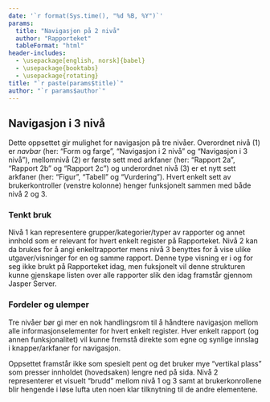 ```yaml
---
date: '`r format(Sys.time(), "%d %B, %Y")`'
params:
  title: "Navigasjon på 2 nivå"
  author: "Rapporteket"
  tableFormat: "html"
header-includes:
  - \usepackage[english, norsk]{babel}
  - \usepackage{booktabs}
  - \usepackage{rotating}
title: "`r paste(params$title)`"
author: "`r params$author`"
---
```


## Navigasjon i 3 nivå
Dette oppsettet gir mulighet for navigasjon på tre nivåer. Overordnet nivå (1)
er _navbar_ (her: "Form og farge", "Navigasjon i 2 nivå" og "Navigasjon i 3
nivå"), mellomnivå (2) er første sett med arkfaner (her: "Rapport 2a",
"Rapport 2b" og "Rapport 2c") og underordnet nivå (3) er et nytt sett arkfaner
(her: "Figur", "Tabell" og "Vurdering"). Hvert enkelt sett av brukerkontroller
(venstre kolonne) henger funksjonelt sammen med både nivå 2 og 3.

### Tenkt bruk
Nivå 1 kan representere grupper/kategorier/typer av rapporter og annet innhold
som er relevant for hvert enkelt register på Rapporteket. Nivå 2 kan da brukes
for å angi enkeltrapporter mens nivå 3 benyttes for å vise ulike
utgaver/visninger for en og samme rapport. Denne type visning er i og for seg
ikke brukt på Rapporteket idag, men fuksjonelt vil denne strukturen kunne
gjenskape listen over alle rapporter slik den idag framstår gjennom Jasper
Server.

### Fordeler og ulemper
Tre nivåer bør gi mer en nok handlingsrom til å håndtere navigasjon mellom alle
informasjonselementer for hvert enkelt register. Hver enkelt rapport (og annen
funksjonalitet) vil kunne fremstå direkte som egne og synlige innslag i
knapper/arkfaner for navigasjon.

Oppsettet framstår ikke som spesielt pent og det bruker mye "vertikal plass"
som presser innholdet (hovedsaken) lengre ned på sida. Nivå 2 representerer et
visuelt "brudd" mellom nivå 1 og 3 samt at brukerkonrollene blir hengende i
løse lufta uten noen klar tilknytning til de andre elementene.

